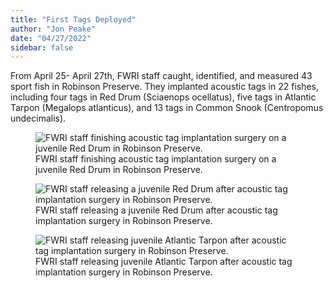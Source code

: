 ```yaml
---
title: "First Tags Deployed"
author: "Jon Peake"
date: "04/27/2022"
sidebar: false
---
```


From April 25- April 27th, FWRI staff caught, identified, and measured 43 sport fish in Robinson Preserve. They implanted acoustic tags in 22 fishes, including four tags in Red Drum (Sciaenops ocellatus), five tags in Atlantic Tarpon (Megalops atlanticus), and 13 tags in Common Snook (Centropomus undecimalis).

![FWRI staff finishing acoustic tag implantation surgery on a juvenile Red Drum in Robinson Preserve.](/images/tagging1.jpg)

![FWRI staff releasing a juvenile Red Drum after acoustic tag implantation surgery in Robinson Preserve.](/images/RedDrum1.jpg)

![FWRI staff releasing juvenile Atlantic Tarpon after acoustic tag implantation surgery in Robinson Preserve.](/images/Tarpon1.jpg)
